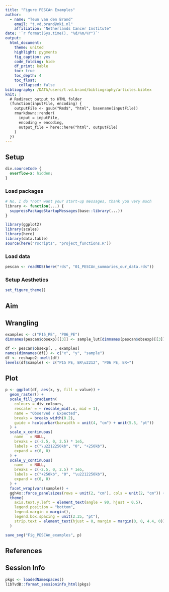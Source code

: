 ```yaml
---
title: "Figure PESCAn Examples"
author: 
  - name: "Teun van den Brand"
    email: "t.vd.brand@nki.nl"
    affiliation: "Netherlands Cancer Institute"
date: '`r format(Sys.time(), "%d/%m/%Y")`'
output: 
  html_document:
    theme: united
    highlight: pygments
    fig_caption: yes
    code_folding: hide
    df_print: kable
    toc: true
    toc_depth: 4
    toc_float:
      collapsed: false
bibliography: /DATA/users/t.vd.brand/bibliography/articles.bibtex
knit: |
  # Redirect output to HTML folder
  (function(inputFile, encoding) {
    outputFile <- gsub("Rmd$", "html", basename(inputFile))
    rmarkdown::render(
      input = inputFile,
      encoding = encoding,
      output_file = here::here("html", outputFile)
    )
  })
---
```


## Setup {.tabset}

<!-- little HTML script to do indentation of the table of contents -->
<script>
    $(document).ready(function() {
      $items = $('div#TOC li');
      $items.each(function(idx) {
        num_ul = $(this).parentsUntil('#TOC').length;
        $(this).css({'text-indent': num_ul * 10, 'padding-left': 0});
      });

    });
</script>

```css
div.sourceCode {
  overflow-x: hidden;
}
```

### Load packages

```r
# No, I do *not* want your start-up messages, thank you very much
library <- function(...) {
  suppressPackageStartupMessages(base::library(...))
}
```


```r
library(ggplot2)
library(scales)
library(here)
library(data.table)
source(here("rscripts", "project_functions.R"))
```

### Load data

```r
pescan <- readRDS(here("rds", "01_PESCAn_summaries_our_data.rds"))
```

### Setup Aesthetics

```r
set_figure_theme()
```

## Aim

## Wrangling

```r
examples <- c("P15_PE", "P06_PE")
dimnames(pescan$obsexp)[[3]] <- sample_lut[dimnames(pescan$obsexp)[[3]]]

df <- pescan$obsexp[, , examples]
names(dimnames(df)) <- c("x", "y", "sample")
df <- reshape2::melt(df)
levels(df$sample) <- c("P15 PE, ER\u2212", "P06 PE, ER+")
```

## Plot

```r
p <- ggplot(df, aes(x, y, fill = value)) +
  geom_raster() +
  scale_fill_gradientn(
    colours = div_colours,
    rescaler = ~ rescale_mid(.x, mid = 1),
    name = "Observed / Expected",
    breaks = breaks_width(0.2),
    guide = hcolourbar(barwidth = unit(4, "cm") + unit(5.5, "pt"))
  ) +
  scale_x_continuous(
    name   = NULL,
    breaks = c(-2.5, 0, 2.5) * 1e5,
    labels = c("\u2212250kb", "0", "+250kb"),
    expand = c(0, 0)
  ) +
  scale_y_continuous(
    name   = NULL,
    breaks = c(-2.5, 0, 2.5) * 1e5,
    labels = c("+250kb", "0", "\u2212250kb"),
    expand = c(0, 0)
  ) +
  facet_wrap(vars(sample)) +
  ggh4x::force_panelsizes(rows = unit(2, "cm"), cols = unit(2, "cm")) +
  theme(
    axis.text.y.left = element_text(angle = 90, hjust = 0.5),
    legend.position = "bottom",
    legend.margin = margin(),
    legend.box.spacing = unit(2.25, "pt"),
    strip.text = element_text(hjust = 0, margin = margin(0, 0, 4.4, 0))
  )

save_svg("Fig_PESCAn_examples", p)
```


## References

<div id="refs"></div>

## Session Info

```r
pkgs <- loadedNamespaces()
libTvdB::format_sessioninfo_html(pkgs)
```
